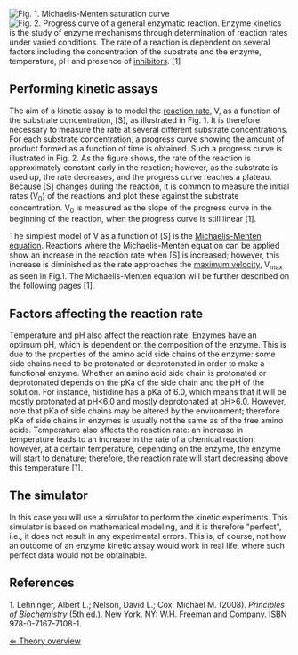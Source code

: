 [[File: Michaelis-Menten_curve.jpg|right|frame|Fig. 1. Michaelis-Menten saturation curve]] [[File: Progress curve.png|right|frame|Fig. 2. Progress curve of a general enzymatic reaction. ]]
Enzyme kinetics is the study of enzyme mechanisms through determination of reaction rates under varied conditions. The rate of a reaction is dependent on several factors including the concentration of the substrate and the enzyme, temperature, pH and presence of [[inhibitors|inhibitors]]. [1]


==Performing kinetic assays==
The aim of a kinetic assay is to model the [[reaction rate]], V, as a function of the substrate concentration, [S], as illustrated in Fig. 1. It is therefore necessary to measure the rate at several different substrate concentrations. For each substrate concentration, a progress curve showing the amount of product formed as a function of time is obtained. Such a progress curve is illustrated in Fig. 2. As the figure shows, the rate of the reaction is approximately constant early in the reaction; however, as the substrate is used up, the rate decreases, and the progress curve reaches a plateau. Because [S] changes during the reaction, it is common to measure the initial rates (V<sub>0</sub>) of the reactions and plot these against the substrate concentration. V<sub>0</sub> is measured as the slope of the progress curve in the beginning of the reaction, when the progress curve is still linear [1].


The simplest model of V as a function of [S] is the [[Michaelis-Menten|Michaelis-Menten equation]]. Reactions where the Michaelis-Menten equation can be applied show an increase in the reaction rate when [S] is increased; however, this increase is diminished as the rate approaches the [[vmax|maximum velocity]], V<sub>max</sub> as seen in Fig.1. The Michaelis-Menten equation will be further described on the following pages [1].


==Factors affecting the reaction rate==

Temperature and pH also affect the reaction rate. Enzymes have an optimum pH, which is dependent on the composition of the enzyme. This is due to the properties of the amino acid side chains of the enzyme: some side chains need to be protonated or deprotonated in order to make a functional enzyme. Whether an amino acid side chain is protonated or deprotonated depends on the pKa of the side chain and the pH of the solution. For instance, histidine has a pKa of 6.0, which means that it will be mostly protonated at pH<6.0 and mostly deprotonated at pH>6.0. However, note that pKa of side chains may be altered by the environment; therefore pKa of side chains in enzymes is usually not the same as of the free amino acids. Temperature also affects the reaction rate: an increase in temperature leads to an increase in the rate of a chemical reaction; however, at a certain temperature, depending on the enzyme, the enzyme will start to denature; therefore, the reaction rate will start decreasing above this temperature [1].


==The simulator==
In this case you will use a simulator to perform the kinetic experiments. This simulator is based on mathematical modeling, and it is therefore "perfect", i.e., it does not result in any experimental errors. This is, of course, not how an outcome of an enzyme kinetic assay would work in real life, where such perfect data would not be obtainable.


==References==

1. Lehninger, Albert L.; Nelson, David L.; Cox, Michael M. (2008). ''Principles of Biochemistry'' (5th ed.). New York, NY: W.H. Freeman and Company. ISBN 978-0-7167-7108-1.


[[Enzyme Kinetics|&lArr; Theory overview]]